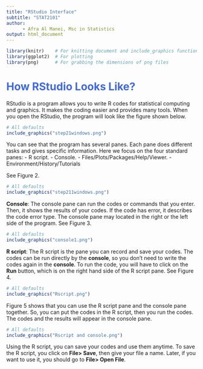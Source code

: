 ```yaml
---
title: "RStudio Interface"
subtitle: "STAT2101"
author: 
      - Afra Al Manei, Msc in Statistics
output: html_document
---
```


```r
library(knitr)    # For knitting document and include_graphics function
library(ggplot2)  # For plotting
library(png)      # For grabbing the dimensions of png files
```

# <span style="color:royalblue">How RStudio Looks Like?</span>

RStudio is a program allows you to write R codes for statistical computing and graphics. It makes the coding easier and provides many tools. When you open the RStudio, the program will look like the figure shown below.
```r
# All defaults
include_graphics("step21windows.png")
```

You can see that the program has several panes. Each pane does different tasks and gives specific information. Here we focus on the four standard panes: 
-   R script.
-   Console.
-   Files/Plots/Packages/Help/Viewer.
-   Environment/History/Tutorials

See Figure 2.

```r
# All defaults
include_graphics("step211windows.png")
```

\newpage

**Console**: The console pane can run the codes or commands that you enter. Then, it shows the results of your codes. If the code has error, it describes the code error type. The console pane may located in the right or the left side of the program. See Figure 3.

```r
# All defaults
include_graphics("console1.png")
```

**R script**: The R script is the pane you can record and save your codes. The codes can be run directly by the **console**, so you don't need to write the codes again in the **console**. To run the code, you will have to click on the **Run** button, which is on the right hand side of the R script pane. See Figure 4.

```r
# All defaults
include_graphics("Rscript.png")
```

\newpage

Figure 5 shows that you can use the R script pane and the console pane together. So, you can put the codes in the R script, then you run the codes. The codes and the results will appear in the console pane.

```r
# All defaults
include_graphics("Rscript and console.png")
```

Using the R script, you can save your codes and use them anytime. To save the R script, you click on **File\> Save**, then give your file a name. Later, if you want to use it, you should go to **File\> Open File**.
